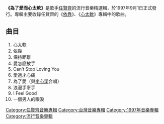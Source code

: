 {{Infobox album
| name       = 為了愛而心太軟
| type       = [[精選輯|精選輯]]
| artist     = [[任賢齊|任賢齊]]
| cover      = Ren07.jpg
| recorded   = 
<!-- 未知參數 | background = #CFDCE6 -->
| released   = 1997年9月1日
| genre      = [[華語流行音樂|華語流行音樂]]
| label      = [[滾石唱片|滾石唱片]]
| length     = 
| producer   = 
| reviews    = 
| prev_title = [[心太軟|心太軟]]
| prev_year  = 1996
| next_title = [[很受傷|很受傷]]
| next_year  = 1997
}}
'''《為了愛而心太軟》'''是歌手[[任賢齊|任賢齊]]的流行音樂精選輯，於1997年9月1日正式發行。專輯主要收錄任賢齊的《[[依靠|依靠]]》、《[[心太軟|心太軟]]》專輯中的歌曲。

==曲目==
#心太軟
#依靠
#保持距離
#愛怎麼放手
#Can't Stop Loving You
#愛過才心痛
#為了愛（與[[李心潔|李心潔]]合唱）
#浪漫手牽手
#I Feel Good 
#一個男人的眼淚

[[Category:任賢齊音樂專輯|Category:任賢齊音樂專輯]]
[[Category:台灣音樂專輯|Category:台灣音樂專輯]]
[[Category:1997年音樂專輯|Category:1997年音樂專輯]]
[[Category:流行音樂專輯|Category:流行音樂專輯]]